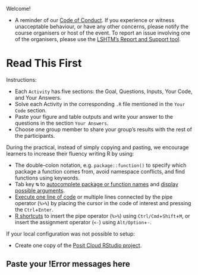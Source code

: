 Welcome!

- A reminder of our [Code of Conduct](https://github.com/epiverse-trace/.github/blob/main/CODE_OF_CONDUCT.md). If you experience or witness unacceptable behaviour, or have any other concerns, please notify the course organisers or host of the event. To report an issue involving one of the organisers, please use the [LSHTM’s Report and Support tool](https://reportandsupport.lshtm.ac.uk/).

# Read This First

<!-- visible for learners and instructors at practical -->

Instructions:

- Each `Activity` has five sections: the Goal, Questions, Inputs, Your Code, and Your Answers. 
- Solve each Activity in the corresponding `.R` file mentioned in the `Your Code` section.
- Paste your figure and table outputs and write your answer to the questions in the section `Your Answers`.
- Choose one group member to share your group's results with the rest of the participants.

During the practical, instead of simply copying and pasting, we encourage learners to increase their fluency writing R by using:

- The double-colon notation, e.g. `package::function()` to specify which package a function comes from, avoid namespace conflicts, and find functions using keywords.
- Tab key <kbd>↹</kbd> 
to [autocomplete package or function names](https://support.posit.co/hc/en-us/articles/205273297-Code-Completion-in-the-RStudio-IDE) and [display possible arguments](https://docs.posit.co/ide/user/ide/guide/code/console.html).
- [Execute one line of code](https://docs.posit.co/ide/user/ide/guide/code/execution.html) or multiple lines connected by the pipe operator (`%>%`) by placing the cursor in the code of interest and pressing the `Ctrl`+`Enter`.
- [R shortcuts](https://positron.posit.co/keyboard-shortcuts.html#r-shortcuts) to insert the pipe operator (`%>%`) using `Ctrl/Cmd`+`Shift`+`M`, or insert the assignment operator (`<-`) using `Alt/Option`+`-`.
<!-- - Get [help yourself with R](https://www.r-project.org/help.html) using the `help()` function or `?` operator to access the function reference manual. -->

If your local configuration was not possible to setup:

- Create one copy of the [Posit Cloud RStudio project](https://posit.cloud/spaces/609790/join?access_code=hPM1tIeKt5ax_Y-P0lMGVUGqzFPNH4wxkKSzXZYb).

## Paste your !Error messages here

```







```